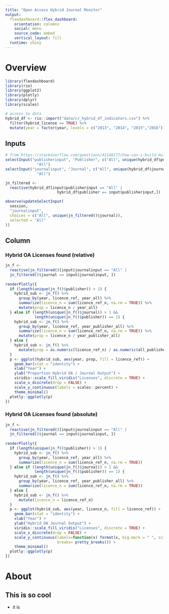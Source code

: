 ```yaml
---
title: "Open Access Hybrid Journal Monitor"
output: 
  flexdashboard::flex_dashboard:
    orientation: columns
    social: menu
    source_code: embed
    vertical_layout: fill
  runtime: shiny
---
```


Overview
=================================================================


```r
library(flexdashboard)
library(rio)
library(ggplot2)
library(plotly)
library(dplyr)
library(scales)

# access to data 
hybrid_df <- rio::import("data/cr_hybrid_df_indicators.csv") %>%
  filter(hybrid_license == TRUE) %>%
  mutate(year = factor(year, levels = c("2013", "2014", "2015","2016")))
```

Inputs {.sidebar}
-----------------------------------------------------------------------

```r
# from https://stackoverflow.com/questions/42148177/how-can-i-build-multiple-inputs-into-my-shiny-app-with-both-updating-and-multipl
selectInput("publisherinput", "Publisher", c("All", unique(hybrid_df$publisher)), selected =
              "All")
selectInput("journalinput", "Journal", c("All", unique(hybrid_df$journal)), selected =
              "All")

jn_filtered <-
  reactive(hybrid_df[input$publisherinput == "All" |
                       hybrid_df$publisher == input$publisherinput,])

observe(updateSelectInput(
  session,
  "journalinput",
  choices = c("All", unique(jn_filtered()$journal)),
  selected = "All"
))
```

Column {data-width=650 .tabset}
-----------------------------------------------------------------------

### Hybrid OA Licenses found (relative)

```r
jn_f <-
  reactive(jn_filtered()[input$journalinput == "All" |
  jn_filtered()$journal == input$journalinput, ])
  
renderPlotly({
  if (length(unique(jn_f()$publisher)) > 1) {
    hybrid_sub <- jn_f() %>%
      group_by(year, licence_ref, year_all) %>%
      summarize(licence_n = sum(licence_ref_n, na.rm = TRUE)) %>%
      mutate(prop = licence_n / year_all)
  } else if (length(unique(jn_f()$journal)) > 1 &&
             length(unique(jn_f()$publisher)) == 1) {
    hybrid_sub <- jn_f() %>%
      group_by(year, licence_ref, year_publisher_all) %>%
      summarize(licence_n = sum(licence_ref_n, na.rm = TRUE)) %>%
      mutate(prop = licence_n / year_publisher_all)
  } else {
    hybrid_sub <- jn_f() %>%
      mutate(prop = as.numeric(licence_ref_n) / as.numeric(all_published))
  }
  p <- ggplot(hybrid_sub, aes(year, prop, fill = licence_ref)) +
    geom_bar(stat = "identity") +
    xlab("Year") +
    ylab("Proportion Hybrid OA / Journal Output") +
    viridis::scale_fill_viridis("Licenses", discrete = TRUE) +
    scale_x_discrete(drop = FALSE) +
    scale_y_continuous(labels = scales::percent) +
    theme_minimal()
  plotly::ggplotly(p)
})
```


### Hybrid OA Licenses found (absolute)

```r
jn_f <-
  reactive(jn_filtered()[input$journalinput == "All" |
  jn_filtered()$journal == input$journalinput, ])
  
renderPlotly({
  if (length(unique(jn_f()$publisher)) > 1) {
    hybrid_sub <- jn_f() %>%
      group_by(year, licence_ref, year_all) %>%
      summarize(licence_n = sum(licence_ref_n, na.rm = TRUE)) 
  } else if (length(unique(jn_f()$journal)) > 1 &&
             length(unique(jn_f()$publisher)) == 1) {
    hybrid_sub <- jn_f() %>%
      group_by(year, licence_ref, year_publisher_all) %>%
      summarize(licence_n = sum(licence_ref_n, na.rm = TRUE)) 
  } else {
    hybrid_sub <- jn_f() %>%
      mutate(licence_n = licence_ref_n)
  }
  p <- ggplot(hybrid_sub, aes(year, licence_n, fill = licence_ref)) +
    geom_bar(stat = "identity") +
    xlab("Year") +
    ylab("Hybrid OA Journal Output") +
    viridis::scale_fill_viridis("Licenses", discrete = TRUE) +
    scale_x_discrete(drop = FALSE) +
    scale_y_continuous(labels=function(x) format(x, big.mark = " ", scientific = FALSE),
                       breaks= pretty_breaks()) +
    theme_minimal()
  plotly::ggplotly(p)
})
```

About
=================================================================

## This is so cool

- it is
